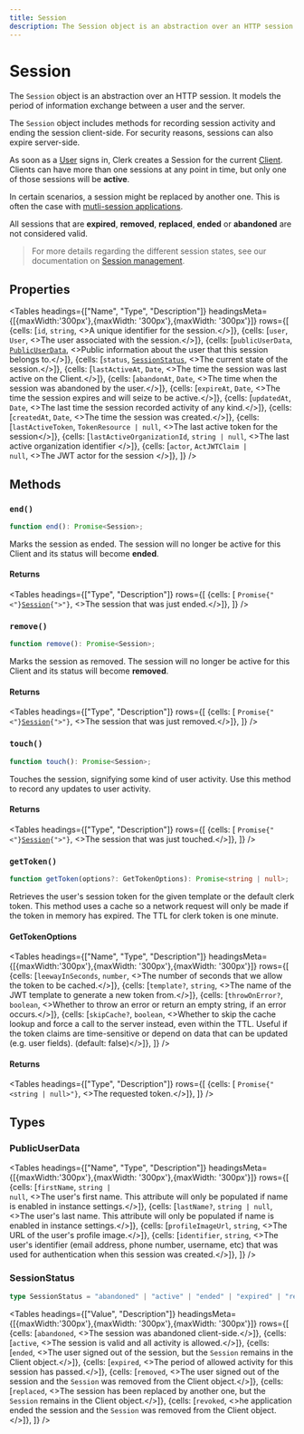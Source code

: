 ```yaml
---
title: Session
description: The Session object is an abstraction over an HTTP session. It models the period of information exchange between a user and the server.
---
```



# Session

The `Session` object is an abstraction over an HTTP session. It models the period of information exchange between a user and the server.

The `Session` object includes methods for recording session activity and ending the session client-side. For security reasons, sessions can also expire server-side.

As soon as a [User](/docs/references/javascript/user/user) signs in, Clerk creates a Session for the current [Client](/docs/references/javascript/client). Clients can have more than one sessions at any point in time, but only one of those sessions will be **active**.

In certain scenarios, a session might be replaced by another one. This is often the case with [mutli-session applications](/docs/custom-flows/multi-session-applications).

All sessions that are **expired**, **removed**, **replaced**, **ended** or **abandoned** are not considered valid.

> For more details regarding the different session states, see our documentation on [Session management](/docs/backend-requests/handling/manual-jwt).


## Properties

<Tables
  headings={["Name", "Type", "Description"]}
  headingsMeta={[{maxWidth:'300px'},{maxWidth: '300px'},{maxWidth: '300px'}]}
  rows={[
{cells: [<code>id</code>, <code>string</code>, <>A unique identifier for the session.</>]},
{cells: [<code>user</code>, <code>User</code>, <>The user associated with the session.</>]},
{cells: [<code>publicUserData</code>, <code><a href="#public-user-data">PublicUserData</a></code>, <>Public information about the user that this session belongs to.</>]},
{cells: [<code>status</code>, <code><a href="#session-status">SessionStatus</a></code>, <>The current state of the session.</>]},
{cells: [<code>lastActiveAt</code>, <code>Date</code>, <>The time the session was last active on the Client.</>]},
{cells: [<code>abandonAt</code>, <code>Date</code>, <>The time when the session was abandoned by the user.</>]},
{cells: [<code>expireAt</code>, <code>Date</code>, <>The time the session expires and will seize to be active.</>]},
{cells: [<code>updatedAt</code>, <code>Date</code>, <>The last time the session recorded activity of any kind.</>]},
{cells: [<code>createdAt</code>, <code>Date</code>, <>The time the session was created.</>]},
{cells: [<code>lastActiveToken</code>, <code>TokenResource | null</code>, <>The last active token for the session</>]},
{cells: [<code>lastActiveOrganizationId</code>, <code>string | null</code>, <>The last active organization identifier </>]},
{cells: [<code>actor</code>, <code>ActJWTClaim | null</code>, <>The JWT actor for the session </>]},
  ]}
/>

## Methods

### `end()`

```typescript
function end(): Promise<Session>;
```

Marks the session as ended. The session will no longer be active for this Client and its status will become **ended**.

#### Returns

<Tables
  headings={["Type", "Description"]}
  rows={[
  {cells: [ <code>Promise{"<"}<a href="/docs/references/javascript/session">Session</a>{">"}</code>, <>The session that was just ended.</>]},
  ]}
/>

### `remove()`

```typescript
function remove(): Promise<Session>;
```

Marks the session as removed. The session will no longer be active for this Client and its status will become **removed**.

#### Returns

<Tables
  headings={["Type", "Description"]}
  rows={[
  {cells: [ <code>Promise{"<"}<a href="/docs/references/javascript/session">Session</a>{">"}</code>, <>The session that was just removed.</>]},
  ]}
/>

### `touch()`

```typescript
function touch(): Promise<Session>;
```

Touches the session, signifying some kind of user activity. Use this method to record any updates to user activity.


#### Returns

<Tables
  headings={["Type", "Description"]}
  rows={[
  {cells: [ <code>Promise{"<"}<a href="/docs/references/javascript/session">Session</a>{">"}</code>, <>The session that was just touched.</>]},
  ]}
/>


### `getToken()`

```typescript
function getToken(options?: GetTokenOptions): Promise<string | null>;
```

Retrieves the user's session token for the given template or the default clerk token. This method uses a cache so a network request will only be made if the token in memory has expired. The TTL for clerk token is one minute.

#### GetTokenOptions

<Tables
  headings={["Name", "Type", "Description"]}
  headingsMeta={[{maxWidth:'300px'},{maxWidth: '300px'},{maxWidth: '300px'}]}
  rows={[
{cells: [<code>leewayInSeconds</code>, <code>number</code>, <>The number of seconds that we allow the token to be cached.</>]},
{cells: [<code>template?</code>, <code>string</code>, <>The name of the JWT template to generate a new token from.</>]},
{cells: [<code>throwOnError?</code>, <code>boolean</code>, <>Whether to throw an error or return an empty string, if an error occurs.</>]},
{cells: [<code>skipCache?</code>, <code>boolean</code>, <>Whether to skip the cache lookup and force a call to the server instead, even within the TTL. Useful if the token claims are time-sensitive or depend on data that can be updated (e.g. user fields). (default: false)</>]},
  ]}
/>


#### Returns

<Tables
  headings={["Type", "Description"]}
  rows={[
  {cells: [ <code>Promise{"<string | null>"}</code>, <>The requested token.</>]},
  ]}
/>


## Types

### PublicUserData


<Tables
  headings={["Name", "Type", "Description"]}
  headingsMeta={[{maxWidth:'300px'},{maxWidth: '300px'},{maxWidth: '300px'}]}
  rows={[
{cells: [<code>firstName</code>, <code>string | null</code>, <>The user's first name. This attribute will only be populated if name is enabled in instance settings.</>]},
{cells: [<code>lastName?</code>, <code>string | null</code>, <>The user's last name. This attribute will only be populated if name is enabled in instance settings.</>]},
{cells: [<code>profileImageUrl</code>, <code>string</code>, <>The URL of the user's profile image.</>]},
{cells: [<code>identifier</code>, <code>string</code>, <>The user's identifier (email address, phone number, username, etc) that was used for authentication when this session was created.</>]},
  ]}
/>

### SessionStatus

```typescript
type SessionStatus = "abandoned" | "active" | "ended" | "expired" | "removed" | "replaced" | "revoked";
```


<Tables
  headings={["Value", "Description"]}
  headingsMeta={[{maxWidth:'300px'},{maxWidth: '300px'},{maxWidth: '300px'}]}
  rows={[
{cells: [<code>abandoned</code>, <>The session was abandoned client-side.</>]},
{cells: [<code>active</code>, <>The session is valid and all activity is allowed.</>]},
{cells: [<code>ended</code>, <>The user signed out of the session, but the `Session` remains in the Client object.</>]},
{cells: [<code>expired</code>, <>The period of allowed activity for this session has passed.</>]},
{cells: [<code>removed</code>, <>The user signed out of the session and the `Session` was removed from the Client object.</>]},
{cells: [<code>replaced</code>, <>The session has been replaced by another one, but the `Session` remains in the Client object.</>]},
{cells: [<code>revoked</code>, <>he application ended the session and the `Session` was removed from the Client object.</>]},  ]}
/>
